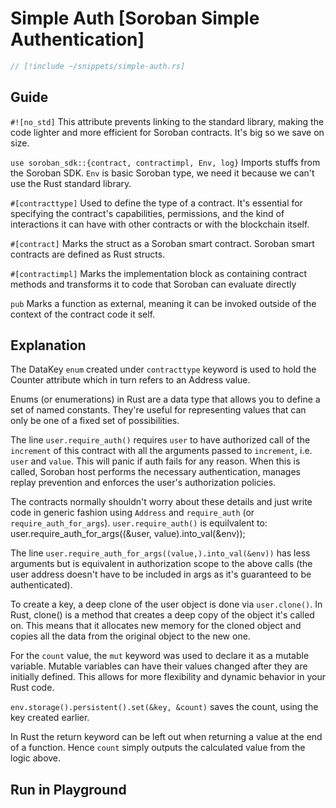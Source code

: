 
# Simple Auth [Soroban Simple Authentication]

```rust
// [!include ~/snippets/simple-auth.rs]
```

## Guide

`#![no_std]` This attribute prevents linking to the standard library, making the code lighter and more efficient for Soroban contracts. It's big so we save on size.

`use soroban_sdk::{contract, contractimpl, Env, log}` Imports stuffs from the Soroban SDK. `Env` is basic Soroban type, we need it because we can't use the Rust standard library.

`#[contracttype]` Used to define the type of a contract. It's essential for specifying the contract's capabilities, permissions, and the kind of interactions it can have with other contracts or with the blockchain itself.

`#[contract]` Marks the struct as a Soroban smart contract. Soroban smart contracts are defined as Rust structs.

`#[contractimpl]` Marks the implementation block as containing contract methods and transforms it to code that Soroban can evaluate directly

`pub` Marks a function as external, meaning it can be invoked outside of the context of the contract code it
self.

## Explanation

The DataKey `enum` created under `contracttype` keyword is used to hold the Counter attribute which in turn refers to an Address value.

Enums (or enumerations) in Rust are a data type that allows you to define a set of named constants. They're useful for representing values that can only be one of a fixed set of possibilities.

The line `user.require_auth()` requires `user` to have authorized call of the `increment` of this contract with all the arguments passed to `increment`, i.e. `user` and `value`. This will panic if auth fails for any reason. When this is called, Soroban host performs the necessary authentication, manages replay prevention and enforces the user's authorization policies.

The contracts normally shouldn't worry about these details and just write code in generic fashion using `Address` and `require_auth` (or `require_auth_for_args`). `user.require_auth()` is equilvalent to: user.require_auth_for_args((&user, value).into_val(&env));

The line `user.require_auth_for_args((value,).into_val(&env))` has less arguments but is equivalent in authorization scope to the above calls (the user address doesn't have to be included in args as it's guaranteed to be authenticated).

To create a key, a deep clone of the user object is done via `user.clone()`. In Rust, clone() is a method that creates a deep copy of the object it's called on. This means that it allocates new memory for the cloned object and copies all the data from the original object to the new one.

For the `count` value, the `mut` keyword was used to declare it as a mutable variable. Mutable variables can have their values changed after they are initially defined. This allows for more flexibility and dynamic behavior in your Rust code.

`env.storage().persistent().set(&key, &count)` saves the count, using the key created earlier.

In Rust the return keyword can be left out when returning a value at the end of a function. Hence `count` simply outputs the calculated value from the logic above.

## Run in Playground

<Playground okashiID="bghyhnhrrfswmpasuuaazrjticvr" />
